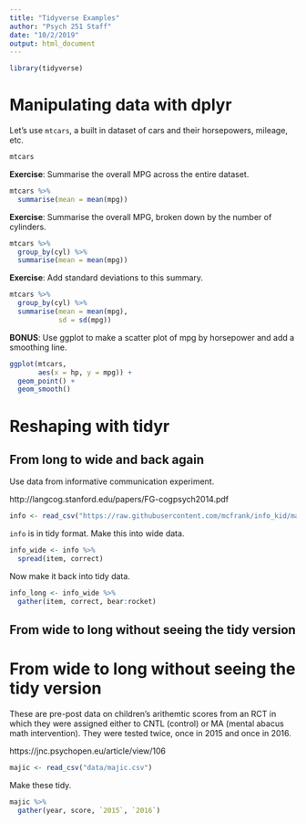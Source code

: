 ```yaml
---
title: "Tidyverse Examples"
author: "Psych 251 Staff"
date: "10/2/2019"
output: html_document
---
```


```r
library(tidyverse)
```

# Manipulating data with dplyr

Let's use `mtcars`, a built in dataset of cars and their horsepowers, mileage, etc.

```r
mtcars
```

**Exercise**: Summarise the overall MPG across the entire dataset. 

```r
mtcars %>%
  summarise(mean = mean(mpg))
```

**Exercise**: Summarise the overall MPG, broken down by the number of cylinders.

```r
mtcars %>%
  group_by(cyl) %>%
  summarise(mean = mean(mpg))
```

**Exercise**: Add standard deviations to this summary.

```r
mtcars %>%
  group_by(cyl) %>%
  summarise(mean = mean(mpg), 
            sd = sd(mpg))

```

**BONUS**: Use ggplot to make a scatter plot of mpg by horsepower and add a smoothing line. 

```r
ggplot(mtcars, 
       aes(x = hp, y = mpg)) + 
  geom_point() + 
  geom_smooth() 
```



# Reshaping with tidyr

## From long to wide and back again

Use data from informative communication experiment. 

http://langcog.stanford.edu/papers/FG-cogpsych2014.pdf

```r
info <- read_csv("https://raw.githubusercontent.com/mcfrank/info_kid/master/data/info_e2_data.csv")
```

`info` is in tidy format. Make this into wide data. 

```r
info_wide <- info %>%
  spread(item, correct) 
```

Now make it back into tidy data. 

```r
info_long <- info_wide %>%
  gather(item, correct, bear:rocket)
```

## From wide to long without seeing the tidy version

# From wide to long without seeing the tidy version

These are pre-post data on children's arithemtic scores from an RCT in which they were assigned either to CNTL (control) or MA (mental abacus math intervention). They were tested twice, once in 2015 and once in 2016. 

https://jnc.psychopen.eu/article/view/106

```r
majic <- read_csv("data/majic.csv")
```

Make these tidy. 

```r
majic %>%
  gather(year, score, `2015`, `2016`)
```


